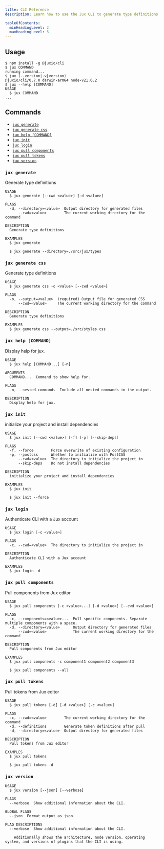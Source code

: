 ```yaml
---
title: CLI Reference
description: Learn how to use the Jux CLI to generate type definitions, pull components and tokens, and more.

tableOfContents:
  minHeadingLevel: 2
  maxHeadingLevel: 6
---
```


## Usage


```shell
$ npm install -g @juxio/cli
$ jux COMMAND
running command...
$ jux (--version|-v|version)
@juxio/cli/0.7.0 darwin-arm64 node-v21.6.2
$ jux --help [COMMAND]
USAGE
  $ jux COMMAND
...
```

## Commands

* [`jux generate`](#jux-generate)
* [`jux generate css`](#jux-generate-css)
* [`jux help [COMMAND]`](#jux-help-command)
* [`jux init`](#jux-init)
* [`jux login`](#jux-login)
* [`jux pull components`](#jux-pull-components)
* [`jux pull tokens`](#jux-pull-tokens)
* [`jux version`](#jux-version)

### `jux generate`

Generate type definitions

```shell
USAGE
  $ jux generate [--cwd <value>] [-d <value>]

FLAGS
  -d, --directory=<value>  Output directory for generated files
      --cwd=<value>        The current working directory for the command

DESCRIPTION
  Generate type definitions

EXAMPLES
  $ jux generate

  $ jux generate --directory=./src/jux/types
```

### `jux generate css`

Generate type definitions

```shell
USAGE
  $ jux generate css -o <value> [--cwd <value>]

FLAGS
  -o, --output=<value>  (required) Output file for generated CSS
      --cwd=<value>     The current working directory for the command

DESCRIPTION
  Generate type definitions

EXAMPLES
  $ jux generate css --output=./src/styles.css
```

### `jux help [COMMAND]`

Display help for jux.

```shell
USAGE
  $ jux help [COMMAND...] [-n]

ARGUMENTS
  COMMAND...  Command to show help for.

FLAGS
  -n, --nested-commands  Include all nested commands in the output.

DESCRIPTION
  Display help for jux.
```

### `jux init`

initialize your project and install dependencies

```shell
USAGE
  $ jux init [--cwd <value>] [-f] [-p] [--skip-deps]

FLAGS
  -f, --force        Force overwrite of existing configuration
  -p, --postcss      Whether to initialize with PostCSS
      --cwd=<value>  The directory to initialize the project in
      --skip-deps    Do not install dependencies

DESCRIPTION
  initialize your project and install dependencies

EXAMPLES
  $ jux init

  $ jux init --force
```

### `jux login`

Authenticate CLI with a Jux account

```shell
USAGE
  $ jux login [-c <value>]

FLAGS
  -c, --cwd=<value>  The directory to initialize the project in

DESCRIPTION
  Authenticate CLI with a Jux account

EXAMPLES
  $ jux login -d
```

### `jux pull components`

Pull components from Jux editor

```shell
USAGE
  $ jux pull components [-c <value>...] [-d <value>] [--cwd <value>]

FLAGS
  -c, --components=<value>...  Pull specific components. Separate multiple components with a space.
  -d, --directory=<value>      Output directory for generated files
      --cwd=<value>            The current working directory for the command

DESCRIPTION
  Pull components from Jux editor

EXAMPLES
  $ jux pull components -c component1 component2 component3

  $ jux pull components --all
```

### `jux pull tokens`

Pull tokens from Jux editor

```shell
USAGE
  $ jux pull tokens [-d] [-d <value>] [-c <value>]

FLAGS
  -c, --cwd=<value>        The current working directory for the command
  -d, --definitions        Generate token definitions after pull
  -d, --directory=<value>  Output directory for generated files

DESCRIPTION
  Pull tokens from Jux editor

EXAMPLES
  $ jux pull tokens

  $ jux pull tokens -d
```


### `jux version`

```shell
USAGE
  $ jux version [--json] [--verbose]

FLAGS
  --verbose  Show additional information about the CLI.

GLOBAL FLAGS
  --json  Format output as json.

FLAG DESCRIPTIONS
  --verbose  Show additional information about the CLI.

    Additionally shows the architecture, node version, operating system, and versions of plugins that the CLI is using.
```
